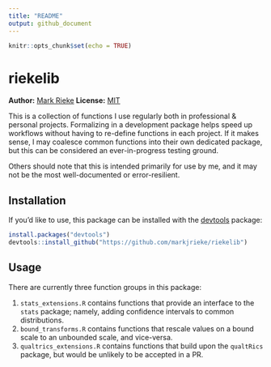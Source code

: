 ```yaml
---
title: "README"
output: github_document
---
```


```r
knitr::opts_chunk$set(echo = TRUE)
```

# riekelib

**Author:** [Mark Rieke](https://www.thedatadiary.net/about/)
**License:** [MIT](https://github.com/markjrieke/riekelib/blob/master/LICENSE.md)

This is a collection of functions I use regularly both in professional & personal projects. Formalizing in a development package helps speed up workflows without having to re-define functions in each project. If it makes sense, I may coalesce common functions into their own dedicated package, but this can be considered an ever-in-progress testing ground.

Others should note that this is intended primarily for use by me, and it may not be the most well-documented or error-resilient.

## Installation

If you'd like to use, this package can be installed with the [devtools](https://www.r-project.org/nosvn/pandoc/devtools.html) package:

```r
install.packages("devtools")
devtools::install_github("https://github.com/markjrieke/riekelib")
```

## Usage

There are currently three function groups in this package:

1. `stats_extensions.R` contains functions that provide an interface to the `stats` package; namely, adding confidence intervals to common distributions. 
2. `bound_transforms.R` contains functions that rescale values on a bound scale to an unbounded scale, and vice-versa.
3. `qualtrics_extensions.R` contains functions that build upon the `qualtRics` package, but would be unlikely to be accepted in a PR. 


